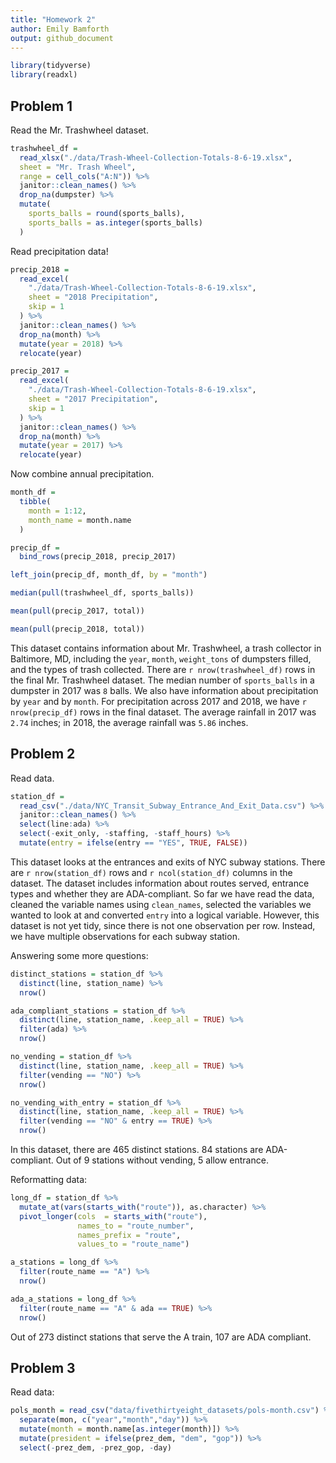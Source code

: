 ```yaml
---
title: "Homework 2"
author: Emily Bamforth
output: github_document
---
```


```r
library(tidyverse)
library(readxl)
```

## Problem 1

Read the Mr. Trashwheel dataset.

```r
trashwheel_df =
  read_xlsx("./data/Trash-Wheel-Collection-Totals-8-6-19.xlsx",
  sheet = "Mr. Trash Wheel",
  range = cell_cols("A:N")) %>% 
  janitor::clean_names() %>% 
  drop_na(dumpster) %>% 
  mutate(
    sports_balls = round(sports_balls),
    sports_balls = as.integer(sports_balls)
  )
```

Read precipitation data!

```r
precip_2018 =
  read_excel(
    "./data/Trash-Wheel-Collection-Totals-8-6-19.xlsx",
    sheet = "2018 Precipitation",
    skip = 1
  ) %>% 
  janitor::clean_names() %>% 
  drop_na(month) %>% 
  mutate(year = 2018) %>% 
  relocate(year)
```

```r
precip_2017 =
  read_excel(
    "./data/Trash-Wheel-Collection-Totals-8-6-19.xlsx",
    sheet = "2017 Precipitation",
    skip = 1
  ) %>% 
  janitor::clean_names() %>% 
  drop_na(month) %>% 
  mutate(year = 2017) %>% 
  relocate(year)
```

Now combine annual precipitation.

```r
month_df =
  tibble(
    month = 1:12,
    month_name = month.name
  )

precip_df =
  bind_rows(precip_2018, precip_2017)

left_join(precip_df, month_df, by = "month")
```

```r
median(pull(trashwheel_df, sports_balls))

mean(pull(precip_2017, total))

mean(pull(precip_2018, total))
```

This dataset contains information about Mr. Trashwheel, a trash collector in Baltimore, MD, including the `year`, `month`, `weight_tons` of dumpsters filled, and the types of trash collected. There are `r nrow(trashwheel_df)` rows in the final Mr. Trashwheel dataset. The median number of `sports_balls` in a dumpster in 2017 was `8` balls. We also have information about precipitation by `year` and by `month`. For precipitation across 2017 and 2018, we have `r nrow(precip_df)` rows in the final dataset. The average rainfall in 2017 was `2.74` inches; in 2018, the average rainfall was `5.86` inches. 

## Problem 2

Read data.

```r
station_df =
  read_csv("./data/NYC_Transit_Subway_Entrance_And_Exit_Data.csv") %>% 
  janitor::clean_names() %>% 
  select(line:ada) %>% 
  select(-exit_only, -staffing, -staff_hours) %>%
  mutate(entry = ifelse(entry == "YES", TRUE, FALSE))
```

This dataset looks at the entrances and exits of NYC subway stations. There are `r nrow(station_df)` rows and `r ncol(station_df)` columns in the dataset. The dataset includes information about routes served, entrance types and whether they are ADA-compliant. So far we have read the data, cleaned the variable names using `clean_names`, selected the variables we wanted to look at and converted `entry` into a logical variable. However, this dataset is not yet tidy, since there is not one observation per row. Instead, we have multiple observations for each subway station.

Answering some more questions:

```r
distinct_stations = station_df %>% 
  distinct(line, station_name) %>%
  nrow()

ada_compliant_stations = station_df %>% 
  distinct(line, station_name, .keep_all = TRUE) %>%
  filter(ada) %>%
  nrow()

no_vending = station_df %>% 
  distinct(line, station_name, .keep_all = TRUE) %>%
  filter(vending == "NO") %>%
  nrow()

no_vending_with_entry = station_df %>% 
  distinct(line, station_name, .keep_all = TRUE) %>%
  filter(vending == "NO" & entry == TRUE) %>%
  nrow()
```

In this dataset, there are 465 distinct stations. 84 stations are ADA-compliant. Out of 9 stations without vending, 5 allow entrance.

Reformatting data:

```r
long_df = station_df %>%
  mutate_at(vars(starts_with("route")), as.character) %>%
  pivot_longer(cols  = starts_with("route"),
               names_to = "route_number",
               names_prefix = "route",
               values_to = "route_name")

a_stations = long_df %>%
  filter(route_name == "A") %>%
  nrow()

ada_a_stations = long_df %>%
  filter(route_name == "A" & ada == TRUE) %>%
  nrow()
```

Out of 273 distinct stations that serve the A train, 107 are ADA compliant.

## Problem 3

Read data:

```r
pols_month = read_csv("data/fivethirtyeight_datasets/pols-month.csv") %>% 
  separate(mon, c("year","month","day")) %>% 
  mutate(month = month.name[as.integer(month)]) %>% 
  mutate(president = ifelse(prez_dem, "dem", "gop")) %>% 
  select(-prez_dem, -prez_gop, -day)
```


